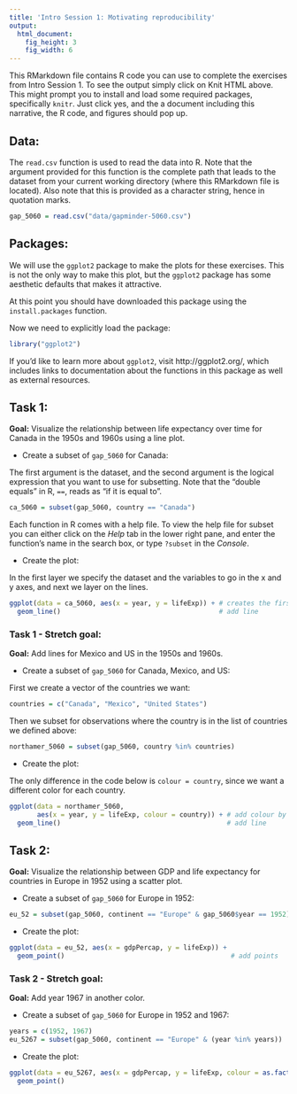 ```yaml
---
title: 'Intro Session 1: Motivating reproducibility'
output:
  html_document:
    fig_height: 3
    fig_width: 6
---
```


This RMarkdown file contains R code you can use to complete the exercises from Intro Session 1. To see the output simply click on Knit HTML above. This might prompt you to install and load some required packages, specifically `knitr`. Just click yes, and the a document including this narrative, the R code, and figures should pop up.

## Data:

The `read.csv` function is used to read the data into R. Note that the argument provided for this function is the complete path that leads to the dataset from your current working directory (where this RMarkdown file is located). Also note that this is provided as a character string, hence in quotation marks.

```r
gap_5060 = read.csv("data/gapminder-5060.csv")
```

## Packages:

We will use the `ggplot2` package to make the plots for these exercises. This is not 
the only way to make this plot, but the `ggplot2` package has some aesthetic defaults 
that makes it attractive.

At this point you should have downloaded this package using the `install.packages` function.

Now we need to explicitly load the package:

```r
library("ggplot2")
```

If you'd like to learn more about `ggplot2`, visit http://ggplot2.org/, which includes links to documentation about the functions in this package as well as external resources.

## Task 1:

**Goal:** Visualize the relationship between life expectancy over time for Canada in the 1950s and 1960s using a line plot.

* Create a subset of `gap_5060` for Canada:

The first argument is the dataset, and the second argument is the logical expression that you want to use for subsetting. Note that the "double equals" in R, `==`, reads as "if it is equal to".
```r
ca_5060 = subset(gap_5060, country == "Canada")
```

Each function in R comes with a help file. To view the help file for subset you can either click on the *Help* tab in the lower right pane, and enter the function's name in the search box, or type `?subset` in the *Console*.

* Create the plot:

In the first layer we specify the dataset and the variables to go in the x and y axes, and next we layer on the lines.
```r
ggplot(data = ca_5060, aes(x = year, y = lifeExp)) + # creates the first layer
  geom_line()                                        # add line
```

### Task 1 - Stretch goal:

**Goal:** Add lines for Mexico and US in the 1950s and 1960s.

* Create a subset of `gap_5060` for Canada, Mexico, and US:

First we create a vector of the countries we want:
```r
countries = c("Canada", "Mexico", "United States")
```

Then we subset for observations where the country is in the list of countries we defined above:
```r
northamer_5060 = subset(gap_5060, country %in% countries)
```

* Create the plot:

The only difference in the code below is `colour = country`, since we want a different color for each country.
```r
ggplot(data = northamer_5060,
       aes(x = year, y = lifeExp, colour = country)) + # add colour by country
  geom_line()                                          # add line
```

## Task 2:

**Goal:** Visualize the relationship between GDP and life expectancy for countries in Europe in 1952 using a scatter plot.

* Create a subset of `gap_5060` for Europe in 1952:
```r
eu_52 = subset(gap_5060, continent == "Europe" & gap_5060$year == 1952)
```

* Create the plot:
```r
ggplot(data = eu_52, aes(x = gdpPercap, y = lifeExp)) +
  geom_point()                                          # add points
```

### Task 2 - Stretch goal:

**Goal:** Add year 1967 in another color.

* Create a subset of `gap_5060` for Europe in 1952 and 1967:
```r
years = c(1952, 1967)
eu_5267 = subset(gap_5060, continent == "Europe" & (year %in% years))
```

* Create the plot:
```r
ggplot(data = eu_5267, aes(x = gdpPercap, y = lifeExp, colour = as.factor(year))) +
  geom_point()
```